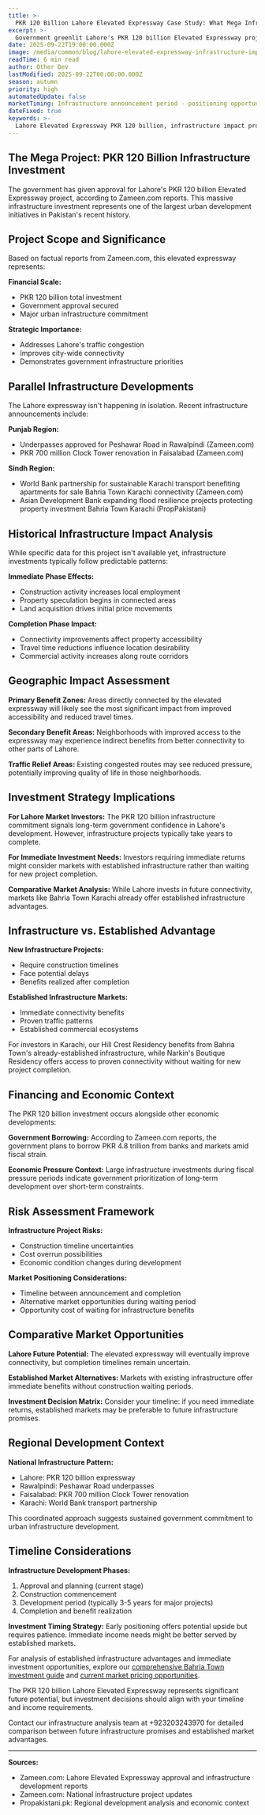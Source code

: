 ```yaml
---
title: >-
  PKR 120 Billion Lahore Elevated Expressway Case Study: What Mega Infrastructure Projects Mean for Property Values
excerpt: >-
  Government greenlit Lahore's PKR 120 billion Elevated Expressway project. Here's how mega infrastructure investments historically impact property markets and what it means for investors.
date: 2025-09-22T19:00:00.000Z
image: /media/common/blog/lahore-elevated-expressway-infrastructure-impact.webp
readTime: 6 min read
author: Other Dev
lastModified: 2025-09-22T00:00:00.000Z
season: autumn
priority: high
automatedUpdate: false
marketTiming: Infrastructure announcement period - positioning opportunity
dateFixed: true
keywords: >-
  Lahore Elevated Expressway PKR 120 billion, infrastructure impact property values, mega projects Pakistan real estate, connectivity investment opportunities
---
```


## The Mega Project: PKR 120 Billion Infrastructure Investment

The government has given approval for Lahore's PKR 120 billion Elevated Expressway project, according to Zameen.com reports. This massive infrastructure investment represents one of the largest urban development initiatives in Pakistan's recent history.

## Project Scope and Significance

Based on factual reports from Zameen.com, this elevated expressway represents:

**Financial Scale:**
- PKR 120 billion total investment
- Government approval secured
- Major urban infrastructure commitment

**Strategic Importance:**
- Addresses Lahore's traffic congestion
- Improves city-wide connectivity
- Demonstrates government infrastructure priorities

## Parallel Infrastructure Developments

The Lahore expressway isn't happening in isolation. Recent infrastructure announcements include:

**Punjab Region:**
- Underpasses approved for Peshawar Road in Rawalpindi (Zameen.com)
- PKR 700 million Clock Tower renovation in Faisalabad (Zameen.com)

**Sindh Region:**
- World Bank partnership for sustainable Karachi transport benefiting apartments for sale Bahria Town Karachi connectivity (Zameen.com)
- Asian Development Bank expanding flood resilience projects protecting property investment Bahria Town Karachi (PropPakistani)

## Historical Infrastructure Impact Analysis

While specific data for this project isn't available yet, infrastructure investments typically follow predictable patterns:

**Immediate Phase Effects:**
- Construction activity increases local employment
- Property speculation begins in connected areas
- Land acquisition drives initial price movements

**Completion Phase Impact:**
- Connectivity improvements affect property accessibility
- Travel time reductions influence location desirability
- Commercial activity increases along route corridors

## Geographic Impact Assessment

**Primary Benefit Zones:**
Areas directly connected by the elevated expressway will likely see the most significant impact from improved accessibility and reduced travel times.

**Secondary Benefit Areas:**
Neighborhoods with improved access to the expressway may experience indirect benefits from better connectivity to other parts of Lahore.

**Traffic Relief Areas:**
Existing congested routes may see reduced pressure, potentially improving quality of life in those neighborhoods.

## Investment Strategy Implications

**For Lahore Market Investors:**
The PKR 120 billion infrastructure commitment signals long-term government confidence in Lahore's development. However, infrastructure projects typically take years to complete.

**For Immediate Investment Needs:**
Investors requiring immediate returns might consider markets with established infrastructure rather than waiting for new project completion.

**Comparative Market Analysis:**
While Lahore invests in future connectivity, markets like Bahria Town Karachi already offer established infrastructure advantages.

## Infrastructure vs. Established Advantage

**New Infrastructure Projects:**
- Require construction timelines
- Face potential delays
- Benefits realized after completion

**Established Infrastructure Markets:**
- Immediate connectivity benefits
- Proven traffic patterns
- Established commercial ecosystems

For investors in Karachi, our Hill Crest Residency benefits from Bahria Town's already-established infrastructure, while Narkin's Boutique Residency offers access to proven connectivity without waiting for new project completion.

## Financing and Economic Context

The PKR 120 billion investment occurs alongside other economic developments:

**Government Borrowing:**
According to Zameen.com reports, the government plans to borrow PKR 4.8 trillion from banks and markets amid fiscal strain.

**Economic Pressure Context:**
Large infrastructure investments during fiscal pressure periods indicate government prioritization of long-term development over short-term constraints.

## Risk Assessment Framework

**Infrastructure Project Risks:**
- Construction timeline uncertainties
- Cost overrun possibilities
- Economic condition changes during development

**Market Positioning Considerations:**
- Timeline between announcement and completion
- Alternative market opportunities during waiting period
- Opportunity cost of waiting for infrastructure benefits

## Comparative Market Opportunities

**Lahore Future Potential:**
The elevated expressway will eventually improve connectivity, but completion timelines remain uncertain.

**Established Market Alternatives:**
Markets with existing infrastructure offer immediate benefits without construction waiting periods.

**Investment Decision Matrix:**
Consider your timeline: if you need immediate returns, established markets may be preferable to future infrastructure promises.

## Regional Development Context

**National Infrastructure Pattern:**
- Lahore: PKR 120 billion expressway
- Rawalpindi: Peshawar Road underpasses  
- Faisalabad: PKR 700 million Clock Tower renovation
- Karachi: World Bank transport partnership

This coordinated approach suggests sustained government commitment to urban infrastructure development.

## Timeline Considerations

**Infrastructure Development Phases:**
1. Approval and planning (current stage)
2. Construction commencement
3. Development period (typically 3-5 years for major projects)
4. Completion and benefit realization

**Investment Timing Strategy:**
Early positioning offers potential upside but requires patience. Immediate income needs might be better served by established markets.

For analysis of established infrastructure advantages and immediate investment opportunities, explore our [comprehensive Bahria Town investment guide](/blog/bahria-town-karachi-property-investment-guide) and [current market pricing opportunities](/blog/bahria-town-karachi-prices-drop-buying-opportunity-2025).

The PKR 120 billion Lahore Elevated Expressway represents significant future potential, but investment decisions should align with your timeline and income requirements.

Contact our infrastructure analysis team at +923203243970 for detailed comparison between future infrastructure promises and established market advantages.

---

**Sources:**
- Zameen.com: Lahore Elevated Expressway approval and infrastructure development reports
- Zameen.com: National infrastructure project updates
- Propakistani.pk: Regional development analysis and economic context